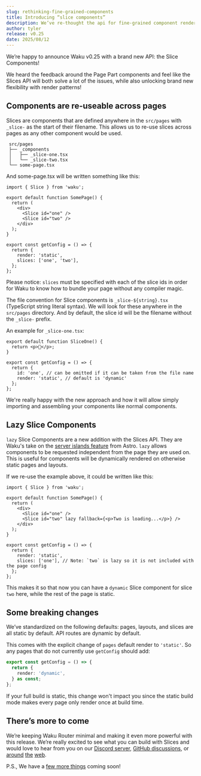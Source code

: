 ```yaml
---
slug: rethinking-fine-grained-components
title: Introducing “slice components”
description: We’ve re-thought the api for fine-grained component rendering.
author: tyler
release: v0.25
date: 2025/08/12
---
```


We’re happy to announce Waku v0.25 with a brand new API: the Slice Components!

We heard the feedback around the Page Part components and feel like the Slices API will both solve a lot of the issues, while also unlocking brand new flexibility with render patterns!

## Components are re-useable across pages

Slices are components that are defined anywhere in the `src/pages` with `_slice-` as the start of their filename. This allows us to re-use slices across pages as any other component would be used.

```
 src/pages
 ├── _components
 │   ├── _slice-one.tsx
 │   └── _slice-two.tsx
 └── some-page.tsx
```

And some-page.tsx will be written something like this:

```tsx
import { Slice } from 'waku';

export default function SomePage() {
  return (
    <div>
      <Slice id="one" />
      <Slice id="two" />
    </div>
  );
}

export const getConfig = () => {
  return {
    render: 'static',
    slices: ['one', 'two'],
  };
};
```

Please notice: `slices` must be specified with each of the slice ids in order for Waku to know how to bundle your page without any compiler magic.

The file convention for Slice components is `_slice-${string}.tsx` (TypeScript string literal syntax). We will look for these anywhere in the `src/pages` directory. And by default, the slice id will be the filename without the `_slice-` prefix.

An example for `_slice-one.tsx`:

```tsx
export default function SliceOne() {
  return <p>🍕</p>;
}

export const getConfig = () => {
  return {
    id: 'one', // can be omitted if it can be taken from the file name
    render: 'static', // default is 'dynamic'
  };
};
```

We're really happy with the new approach and how it will allow simply importing and assembling your components like normal components.

## Lazy Slice Components

`lazy` Slice Components are a new addition with the Slices API. They are Waku's take on the [server islands feature](https://astro.build/blog/astro-4120/) from Astro. `lazy` allows components to be requested independent from the page they are used on. This is useful for components will be dynamically rendered on otherwise static pages and layouts.

If we re-use the example above, it could be written like this:

```tsx
import { Slice } from 'waku';

export default function SomePage() {
  return (
    <div>
      <Slice id="one" />
      <Slice id="two" lazy fallback={<p>Two is loading...</p>} />
    </div>
  );
}

export const getConfig = () => {
  return {
    render: 'static',
    slices: ['one'], // Note: `two` is lazy so it is not included with the page config
  };
};
```

This makes it so that now you can have a `dynamic` Slice component for slice `two` here, while the rest of the page is static.

## Some breaking changes

We’ve standardized on the following defaults: pages, layouts, and slices are all static by default. API routes are dynamic by default.

This comes with the explicit change of `pages` default render to `'static'`. So any pages that do not currently use `getConfig` should add:

```ts
export const getConfig = () => {
  return {
    render: 'dynamic',
  } as const;
};
```

If your full build is static, this change won't impact you since the static build mode makes every page only render once at build time.

## There’s more to come

We’re keeping Waku Router minimal and making it even more powerful with this release. We’re really excited to see what you can build with Slices and would love to hear from you on our [Discord server](https://discord.gg/MrQdmzd), [GitHub discussions](https://github.com/wakujs/waku/discussions), or [around](https://x.com/wakujs) [the](https://bsky.app/profile/daishikato.com) [web](https://fosstodon.org/@daishi).

P.S., We have a [few more things](https://github.com/wakujs/waku/issues/24) coming soon!
